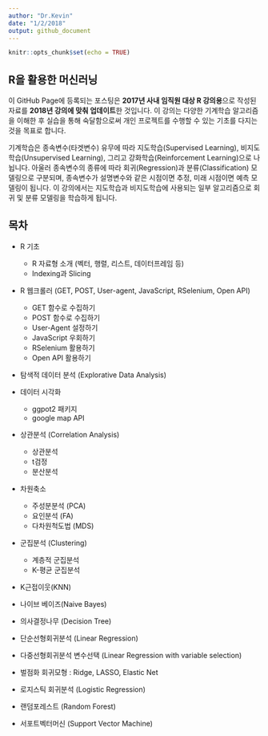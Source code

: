 ```yaml
---
author: "Dr.Kevin"
date: "1/2/2018"
output: github_document
---
```


```r
knitr::opts_chunk$set(echo = TRUE)
```

## R을 활용한 머신러닝

이 GitHub Page에 등록되는 포스팅은 **2017년 사내 임직원 대상 R 강의용**으로 작성된 자료를 **2018년 강의에 맞춰 업데이트**한 것입니다. 이 강의는 다양한 기계학습 알고리즘을 이해한 후 실습을 통해 숙달함으로써 개인 프로젝트를 수행할 수 있는 기초를 다지는 것을 목표로 합니다.

기계학습은 종속변수(타겟변수) 유무에 따라 지도학습(Supervised Learning), 비지도학습(Unsupervised Learning), 그리고 강화학습(Reinforcement Learning)으로 나뉩니다. 아울러 종속변수의 종류에 따라 회귀(Regression)과 분류(Classification) 모델링으로 구분되며, 종속변수가 설명변수와 같은 시점이면 추정, 미래 시점이면 예측 모델링이 됩니다. 이 강의에서는 지도학습과 비지도학습에 사용되는 일부 알고리즘으로 회귀 및 분류 모델링을 학습하게 됩니다.  

## 목차

  - R 기초
    - R 자료형 소개 (벡터, 행렬, 리스트, 데이터프레임 등)  
    - Indexing과 Slicing  
    
  - R 웹크롤러 (GET, POST, User-agent, JavaScript, RSelenium, Open API)  
    - GET 함수로 수집하기  
    - POST 함수로 수집하기  
    - User-Agent 설정하기  
    - JavaScript 우회하기  
    - RSelenium 활용하기  
    - Open API 활용하기  
    
  - 탐색적 데이터 분석 (Explorative Data Analysis)  
    
  - 데이터 시각화  
    - ggpot2 패키지  
    - google map API  
    
  - 상관분석 (Correlation Analysis)  
    - 상관분석  
    - t검정  
    - 분산분석  
    
  - 차원축소  
    - 주성분분석 (PCA)  
    - 요인분석 (FA)  
    - 다차원척도법 (MDS)  
    
  - 군집분석 (Clustering)  
    - 계층적 군집분석  
    - K-평균 군집분석  
    
  - K근접이웃(KNN)  
  
  - 나이브 베이즈(Naive Bayes)  
  
  - 의사결정나무 (Decision Tree)  
  
  - 단순선형회귀분석 (Linear Regression)  
  
  - 다중선형회귀분석 변수선택 (Linear Regression with variable selection)  
  
  - 벌점화 회귀모형 : Ridge, LASSO, Elastic Net  
  
  - 로지스틱 회귀분석 (Logistic Regression)  
  
  - 랜덤포레스트 (Random Forest)  
  
  - 서포트벡터머신 (Support Vector Machine)  
  